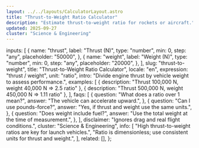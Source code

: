 ```yaml
---
layout: ../../layouts/CalculatorLayout.astro
title: "Thrust-to-Weight Ratio Calculator"
description: "Estimate thrust-to-weight ratio for rockets or aircraft."
updated: 2025-09-27
cluster: "Science & Engineering"
---
```



  inputs: [
    {
      name: "thrust",
      label: "Thrust (N)",
      type: "number",
      min: 0,
      step: "any",
      placeholder: "50000",
    },
    {
      name: "weight",
      label: "Weight (N)",
      type: "number",
      min: 0,
      step: "any",
      placeholder: "20000",
    },
  ],
  slug: "thrust-to-weight",
  title: "Thrust-to-Weight Ratio Calculator",
  locale: "en",
  expression: "thrust / weight",
  unit: "ratio",
  intro: "Divide engine thrust by vehicle weight to assess performance.",
  examples: [
    { description: "Thrust 100,000 N, weight 40,000 N ⇒ 2.5 ratio" },
    { description: "Thrust 500,000 N, weight 450,000 N ⇒ 1.11 ratio" },
  ],
  faqs: [
    {
      question: "What does a ratio over 1 mean?",
      answer: "The vehicle can accelerate upward.",
    },
    {
      question: "Can I use pounds-force?",
      answer: "Yes, if thrust and weight use the same units.",
    },
    {
      question: "Does weight include fuel?",
      answer: "Use the total weight at the time of measurement.",
    },
  ],
  disclaimer: "Ignores drag and real flight conditions.",
  cluster: "Science & Engineering",
  info: [
    "High thrust-to-weight ratios are key for launch vehicles.",
    "Ratio is dimensionless; use consistent units for thrust and weight.",
  ],
  related: [],
};

<Calculator schema={schema} />
